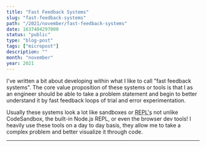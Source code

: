 ```yaml
---
title: "Fast Feedback Systems"
slug: "fast-feedback-systems"
path: "/2021/november/fast-feedback-systems"
date: 1637404297000
status: "public"
type: "blog-post"
tags: ["micropost"]
description: ""
month: "november"
year: 2021
---
```




I've <Link to="/blog/2021/february/useConsole">written a bit about</Link>
developing within what I like to call "fast feedback systems". The core value
proposition of these systems or tools is that I as an engineer should be able to
take a problem statement and begin to better understand it by fast feedback
loops of trial and error experimentation.

Usually these systems look a lot like sandboxes or <abbr title="Read Evaluate Print Loops">REPL's</abbr> not unlike CodeSandbox,
the built-in Node.js REPL, or even the browser dev tools! I heavily use these tools on a day to day basis, they allow me to take a complex
problem and better visualize it through code.

<Spacer />

---

<Spacer />

